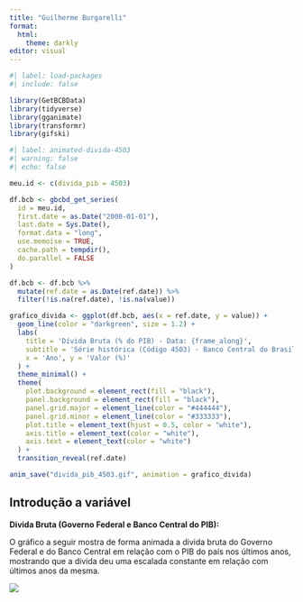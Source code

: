 ---
title: "Guilherme Burgarelli"
format:
  html:
    theme: darkly
editor: visual
---

```{r}
#| label: load-packages
#| include: false

library(GetBCBData)
library(tidyverse)
library(gganimate)
library(transformr)
library(gifski)

```

```{r}
#| label: animated-divida-4503
#| warning: false
#| echo: false

meu.id <- c(divida_pib = 4503)

df.bcb <- gbcbd_get_series(
  id = meu.id,
  first.date = as.Date("2000-01-01"),
  last.date = Sys.Date(),
  format.data = "long",
  use.memoise = TRUE,
  cache.path = tempdir(),
  do.parallel = FALSE
)

df.bcb <- df.bcb %>%
  mutate(ref.date = as.Date(ref.date)) %>%
  filter(!is.na(ref.date), !is.na(value))

grafico_divida <- ggplot(df.bcb, aes(x = ref.date, y = value)) +
  geom_line(color = "darkgreen", size = 1.2) +
  labs(
    title = 'Dívida Bruta (% do PIB) - Data: {frame_along}',
    subtitle = 'Série histórica (Código 4503) - Banco Central do Brasil',
    x = 'Ano', y = 'Valor (%)'
  ) +
  theme_minimal() +
  theme(
    plot.background = element_rect(fill = "black"),
    panel.background = element_rect(fill = "black"),
    panel.grid.major = element_line(color = "#444444"),
    panel.grid.minor = element_line(color = "#333333"),
    plot.title = element_text(hjust = 0.5, color = "white"),
    axis.title = element_text(color = "white"),
    axis.text = element_text(color = "white")
  ) +
  transition_reveal(ref.date)

anim_save("divida_pib_4503.gif", animation = grafico_divida)
```

## Introdução a variável

**Divida Bruta (Governo Federal e Banco Central do PIB):**

O gráfico a seguir mostra de forma animada a divida bruta do Governo Federal e do Banco Central em relação com o PIB do país nos últimos anos, mostrando que a divida deu uma escalada constante em relação com últimos anos da mesma.

![](divida_pib_4503.gif)
